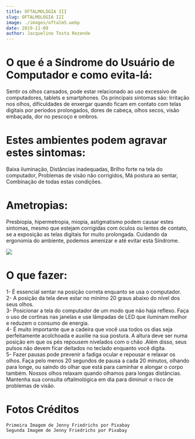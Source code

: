 ```yaml
---
title: OFTALMOLOGIA III
slug: OFTALMOLOGIA III
image: ./images/oftalm5.webp
date: 2019-11-09
author: Jacqueline Tosta Rezende
---
```


# O que é a Síndrome do Usuário de Computador e como evita-lá:

Sentir os olhos cansados, pode estar relacionado ao uso excessivo de computadores, tablets e smartphones.
Os principais sintomas são: 
Irritação nos olhos, dificuldades de enxergar quando ficam em contato com telas digitais por períodos prolongados, dores de cabeça, olhos secos, visão embaçada, dor no pescoço e ombros.<br />

# Estes ambientes podem agravar estes sintomas:

Baixa iluminação,
Distâncias inadequadas,
Brilho forte na tela do computador,
Problemas de visão não corrigidos,
Má postura ao sentar,
Combinação de todas estas condições.<br />

# Ametropias:

Presbiopia, hipermetropia, miopia, astigmatismo podem causar estes sintomas, mesmo que estejam corrigidas com óculos ou lentes de contato, se a exposição as telas digitais for muito prolongada.
Cuidando da ergonomia do ambiente, podemos amenizar e até evitar esta Síndrome.


<div className="post-image">

![](./images/oftalm6.webp)

</div>

# O que fazer:

1- É essencial sentar na posição correta enquanto se usa o computador.<br />
2- A posição da tela deve estar no mínimo 20 graus abaixo do nível dos seus olhos.<br />
3- Posicionar a tela do computador de um modo que não haja reflexo. Faça o uso de cortinas nas janelas e use lâmpadas de LED que iluminam melhor e reduzem o consumo de energia.<br />
4- É muito importante que a cadeira que você usa todos os dias seja perfeitamente acolchoada e auxilie na sua postura. A altura deve ser numa posição em que os pés repousem nivelados com o chão .Além disso, seus pulsos não devem ficar deitados no teclado enquanto você digita.<br />
5- Fazer pausas pode prevenir a fadiga ocular e repousar e relaxar os olhos. Faça pelo menos 20 segundos de pausa a cada 20 minutos, olhando para longe, ou saindo do olhar que está para caminhar e alongar o corpo também. Nossos olhos relaxam quando olhamos para longas distâncias.
   Mantenha sua consulta oftalmológica em dia para diminuir o risco de problemas de visão.

# Fotos Créditos

```
Primeira Imagem de Jenny Friedrichs por Pixabay
Segunda Imagem de Jenny Friedrichs por Pixabay
```
